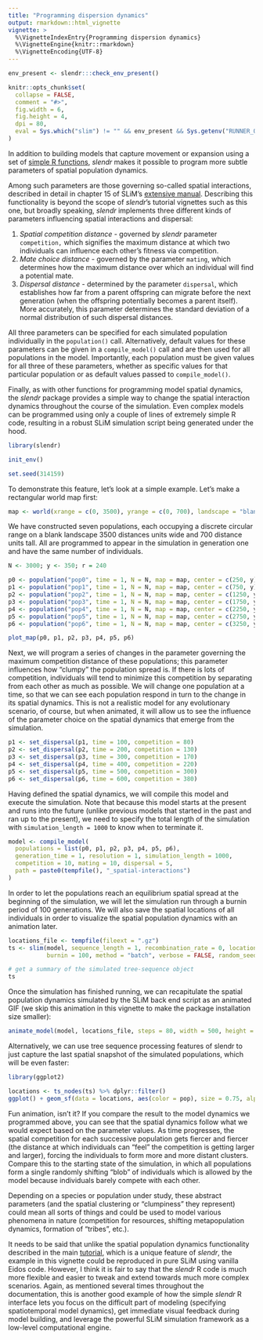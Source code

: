 ```yaml
---
title: "Programming dispersion dynamics"
output: rmarkdown::html_vignette
vignette: >
  %\VignetteIndexEntry{Programming dispersion dynamics}
  %\VignetteEngine{knitr::rmarkdown}
  %\VignetteEncoding{UTF-8}
---
```


```r
env_present <- slendr:::check_env_present()

knitr::opts_chunk$set(
  collapse = FALSE,
  comment = "#>",
  fig.width = 6,
  fig.height = 4,
  dpi = 80,
  eval = Sys.which("slim") != "" && env_present && Sys.getenv("RUNNER_OS") != "macOS"
)
```

In addition to building models that capture movement or expansion using a set of [simple R functions](../reference/index.html#section-population-dynamics), *slendr* makes it possible to program more subtle parameters of spatial population dynamics.

Among such parameters are those governing so-called spatial interactions, described in detail in chapter 15 of SLiM's [extensive manual](http://benhaller.com/slim/SLiM_Manual.pdf). Describing this functionality is beyond the scope of *slendr*'s tutorial vignettes such as this one, but broadly speaking, *slendr* implements three different kinds of parameters influencing spatial interactions and dispersal:

1.  *Spatial competition distance* - governed by *slendr* parameter `competition,` which signifies the maximum distance at which two individuals can influence each other's fitness via competition.
2.  *Mate choice* *distance* - governed by the parameter `mating`, which determines how the maximum distance over which an individual will find a potential mate.
3.  *Dispersal distance* - determined by the parameter `dispersal`, which establishes how far from a parent offspring can migrate before the next generation (when the offspring potentially becomes a parent itself). More accurately, this parameter determines the standard deviation of a normal distribution of such dispersal distances.

All three parameters can be specified for each simulated population individually in the `population()` call. Alternatively, default values for these parameters can be given in a `compile_model()` call and are then used for all populations in the model. Importantly, each population must be given values for all three of these parameters, whether as specific values for that particular population or as default values passed to `compile_model()`.

Finally, as with other functions for programming model spatial dynamics, the *slendr* package provides a simple way to change the spatial interaction dynamics throughout the course of the simulation. Even complex models can be programmed using only a couple of lines of extremely simple R code, resulting in a robust SLiM simulation script being generated under the hood.

```r
library(slendr)

init_env()

set.seed(314159)
```

To demonstrate this feature, let's look at a simple example.  Let's make a rectangular world map first:

```r
map <- world(xrange = c(0, 3500), yrange = c(0, 700), landscape = "blank")
```

We have constructed seven populations, each occupying a discrete circular range on a blank landscape 3500 distances units wide and 700 distance units tall. All are programmed to appear in the simulation in generation one and have the same number of individuals.

```r
N <- 3000; y <- 350; r = 240

p0 <- population("pop0", time = 1, N = N, map = map, center = c(250, y), radius = r)
p1 <- population("pop1", time = 1, N = N, map = map, center = c(750, y), radius = r)
p2 <- population("pop2", time = 1, N = N, map = map, center = c(1250, y), radius = r)
p3 <- population("pop3", time = 1, N = N, map = map, center = c(1750, y), radius = r)
p4 <- population("pop4", time = 1, N = N, map = map, center = c(2250, y), radius = r)
p5 <- population("pop5", time = 1, N = N, map = map, center = c(2750, y), radius = r)
p6 <- population("pop6", time = 1, N = N, map = map, center = c(3250, y), radius = r)

plot_map(p0, p1, p2, p3, p4, p5, p6)
```

Next, we will program a series of changes in the parameter governing the maximum competition distance of these populations; this parameter influences how "clumpy" the population spread is. If there is lots of competition, individuals will tend to minimize this competition by separating from each other as much as possible. We will change one population at a time, so that we can see each population respond in turn to the change in its spatial dynamics. This is not a realistic model for any evolutionary scenario, of course, but when animated, it will allow us to see the influence of the parameter choice on the spatial dynamics that emerge from the simulation.

```r
p1 <- set_dispersal(p1, time = 100, competition = 80)
p2 <- set_dispersal(p2, time = 200, competition = 130)
p3 <- set_dispersal(p3, time = 300, competition = 170)
p4 <- set_dispersal(p4, time = 400, competition = 220)
p5 <- set_dispersal(p5, time = 500, competition = 300)
p6 <- set_dispersal(p6, time = 600, competition = 380)
```

Having defined the spatial dynamics, we will compile this model and execute the simulation. Note that because this model starts at the present and runs into the future (unlike previous models that started in the past and ran up to the present), we need to specify the total length of the simulation with `simulation_length = 1000` to know when to terminate it.

```r
model <- compile_model(
  populations = list(p0, p1, p2, p3, p4, p5, p6),
  generation_time = 1, resolution = 1, simulation_length = 1000,
  competition = 10, mating = 10, dispersal = 5,
  path = paste0(tempfile(), "_spatial-interactions")
)
```

In order to let the populations reach an equilibrium spatial spread at the beginning of the simulation, we will let the simulation run through a burnin period of 100 generations. We will also save the spatial locations of all individuals in order to visualize the spatial population dynamics with an animation later.

```r
locations_file <- tempfile(fileext = ".gz")
ts <- slim(model, sequence_length = 1, recombination_rate = 0, locations = locations_file,
           burnin = 100, method = "batch", verbose = FALSE, random_seed = 314159)

# get a summary of the simulated tree-sequence object
ts
```

Once the simulation has finished running, we can recapitulate the spatial population dynamics simulated by the SLiM back end script as an animated GIF (we skip this animation in this vignette to make the package installation size smaller):

```r
animate_model(model, locations_file, steps = 80, width = 500, height = 200)
```

Alternatively, we can use tree sequence processing features of slendr to just capture the last spatial snapshot of the simulated populations, which will be even faster:

```r
library(ggplot2)

locations <- ts_nodes(ts) %>% dplyr::filter()
ggplot() + geom_sf(data = locations, aes(color = pop), size = 0.75, alpha = 0.5) + theme_minimal()
```

Fun animation, isn't it? If you compare the result to the model dynamics we programmed above, you can see that the spatial dynamics follow what we would expect based on the parameter values. As time progresses, the spatial competition for each successive population gets fiercer and fiercer (the distance at which individuals can "feel" the competition is getting larger and larger), forcing the individuals to form more and more distant clusters. Compare this to the starting state of the simulation, in which all populations form a single randomly shifting "blob" of individuals which is allowed by the model because individuals barely compete with each other.

Depending on a species or population under study, these abstract parameters (and the spatial clustering or "clumpiness" they represent) could mean all sorts of things and could be used to model various phenomena in nature (competition for resources, shifting metapopulation dynamics, formation of "tribes", etc.).

It needs to be said that unlike the spatial population dynamics functionality described in the main [tutorial](vignette-01-tutorial.html), which is a unique feature of *slendr*, the example in this vignette could be reproduced in pure SLiM using vanilla Eidos code. However, I think it is fair to say that the *slendr* R code is much more flexible and easier to tweak and extend towards much more complex scenarios. Again, as mentioned several times throughout the documentation, this is another good example of how the simple *slendr* R interface lets you focus on the difficult part of modeling (specifying spatiotemporal model dynamics), get immediate visual feedback during model building, and leverage the powerful SLiM simulation framework as a low-level computational engine.
